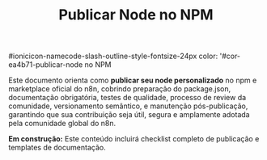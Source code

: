 ﻿---
sidebar_position: 3
title: Publicar Node no NPM
description: Como publicar seu node personalizado no npm e marketplace n8n
keywords: [n8n, npm, publicar, marketplace, community nodes]
---

#ionicicon-namecode-slash-outline-style-fontsize-24px color: '#cor-ea4b71-publicar-node no NPM

Este documento orienta como **publicar seu node personalizado** no npm e marketplace oficial do n8n, cobrindo preparação do package.json, documentação obrigatória, testes de qualidade, processo de review da comunidade, versionamento semântico, e manutenção pós-publicação, garantindo que sua contribuição seja útil, segura e amplamente adotada pela comunidade global do n8n.

**Em construção:** Este conteúdo incluirá checklist completo de publicação e templates de documentação.

